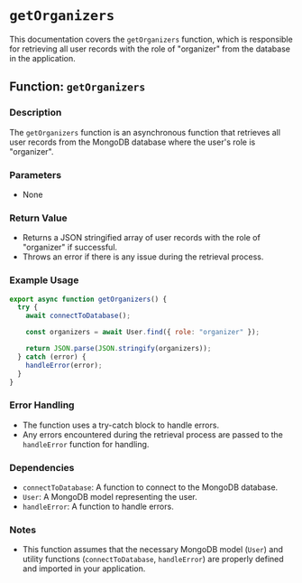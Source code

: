 # `getOrganizers`

This documentation covers the `getOrganizers` function, which is responsible for retrieving all user records with the role of "organizer" from the database in the application.

## Function: `getOrganizers`

### Description

The `getOrganizers` function is an asynchronous function that retrieves all user records from the MongoDB database where the user's role is "organizer".

### Parameters

- None

### Return Value

- Returns a JSON stringified array of user records with the role of "organizer" if successful.
- Throws an error if there is any issue during the retrieval process.

### Example Usage

```javascript
export async function getOrganizers() {
  try {
    await connectToDatabase();

    const organizers = await User.find({ role: "organizer" });

    return JSON.parse(JSON.stringify(organizers));
  } catch (error) {
    handleError(error);
  }
}
```

### Error Handling

- The function uses a try-catch block to handle errors.
- Any errors encountered during the retrieval process are passed to the `handleError` function for handling.

### Dependencies

- `connectToDatabase`: A function to connect to the MongoDB database.
- `User`: A MongoDB model representing the user.
- `handleError`: A function to handle errors.

### Notes

- This function assumes that the necessary MongoDB model (`User`) and utility functions (`connectToDatabase`, `handleError`) are properly defined and imported in your application.
